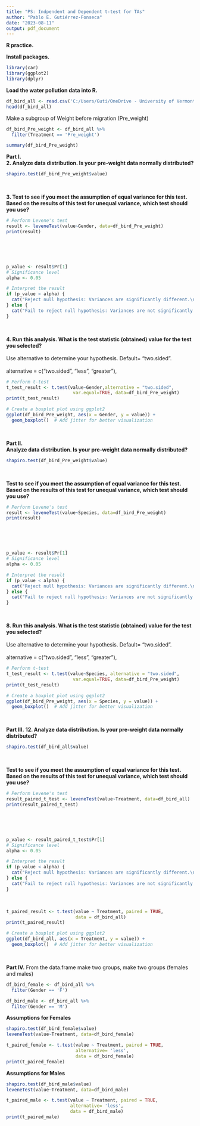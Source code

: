 ```yaml
---
title: "PS: Indpendent and Dependent t-test for TAs"
author: "Pablo E. Gutiérrez-Fonseca"
date: "2023-08-11"
output: pdf_document
---
```


**R practice.<br />**  


**Install packages.<br />**  
```r
library(car)
library(ggplot2)
library(dplyr)
```
\vspace{20em}

**Load the water pollution data into R.<br />**   
```r
df_bird_all <- read.csv('C:/Users/Guti/OneDrive - University of Vermont/Curriculum/07_ Cursos/NR-2400/Problem set_ Independent and Dependent t-tests/Bird_Migration.csv')
head(df_bird_all)
```
\vspace{20em}

Make a subgroup of Weight before migration (Pre_weight)
```r
df_bird_Pre_weight <- df_bird_all %>% 
  filter(Treatment == 'Pre_weight')
```
\vspace{20em}
```r
summary(df_bird_Pre_weight)
```
\vspace{30em}

**Part I.**  
**2. Analyze data distribution. Is your pre-weight data normally distributed?**  
```r
shapiro.test(df_bird_Pre_weight$value)
```
<br />




**3. Test to see if you meet the assumption of equal variance for this test. Based on the results of this test for unequal variance, which test should you use?**  
```r
# Perform Levene's test
result <- leveneTest(value~Gender, data=df_bird_Pre_weight)
print(result)
```
<br />
<br />
<br />  

```r
p_value <- result$Pr[1]
# Significance level
alpha <- 0.05

# Interpret the result
if (p_value < alpha) {
  cat("Reject null hypothesis: Variances are significantly different.\n")
} else {
  cat("Fail to reject null hypothesis: Variances are not significantly different.\n")
}
```
<br />


 

**4. Run this analysis. What is the test statistic (obtained) value for the test you selected?**<br />  
 Use alternative to determine your hypothesis. Default= "two.sided".<br />   
 alternative = c("two.sided", "less", "greater"),
```r
# Perform t-test
t_test_result <- t.test(value~Gender,alternative = "two.sided",
                         var.equal=TRUE, data=df_bird_Pre_weight)
print(t_test_result)
```

```r
# Create a boxplot plot using ggplot2
ggplot(df_bird_Pre_weight, aes(x = Gender, y = value)) +
  geom_boxplot()  # Add jitter for better visualization
```
<br />





**Part II.**  
**Analyze data distribution. Is your pre-weight data normally distributed?**  
```r
shapiro.test(df_bird_Pre_weight$value)
```
<br />




**Test to see if you meet the assumption of equal variance for this test. Based on the results of this test for unequal variance, which test should you use?**  
```r
# Perform Levene's test
result <- leveneTest(value~Species, data=df_bird_Pre_weight)
print(result)
```
<br />
<br />
<br />  

```r
p_value <- result$Pr[1]
# Significance level
alpha <- 0.05

# Interpret the result
if (p_value < alpha) {
  cat("Reject null hypothesis: Variances are significantly different.\n")
} else {
  cat("Fail to reject null hypothesis: Variances are not significantly different.\n")
}
```
<br />


 

**8. Run this analysis. What is the test statistic (obtained) value for the test you selected?**<br />  
 Use alternative to determine your hypothesis. Default= "two.sided".<br />   
 alternative = c("two.sided", "less", "greater"),
```r
# Perform t-test
t_test_result <- t.test(value~Species, alternative = "two.sided",
                         var.equal=TRUE, data=df_bird_Pre_weight)
print(t_test_result)
```

```r
# Create a boxplot plot using ggplot2
ggplot(df_bird_Pre_weight, aes(x = Species, y = value)) +
  geom_boxplot()  # Add jitter for better visualization
```
<br />


**Part III.**
**12. Analyze data distribution. Is your pre-weight data normally distributed?**  
```r
shapiro.test(df_bird_all$value)
```
<br />




**Test to see if you meet the assumption of equal variance for this test. Based on the results of this test for unequal variance, which test should you use?**  
```r
# Perform Levene's test
result_paired_t_test <- leveneTest(value~Treatment, data=df_bird_all)
print(result_paired_t_test)
```
<br />
<br />
<br />  

```r
p_value <- result_paired_t_test$Pr[1]
# Significance level
alpha <- 0.05

# Interpret the result
if (p_value < alpha) {
  cat("Reject null hypothesis: Variances are significantly different.\n")
} else {
  cat("Fail to reject null hypothesis: Variances are not significantly different.\n")
}
```
<br />

```r
t_paired_result <- t.test(value ~ Treatment, paired = TRUE, 
                          data = df_bird_all)
print(t_paired_result)
```



```r
# Create a boxplot plot using ggplot2
ggplot(df_bird_all, aes(x = Treatment, y = value)) +
  geom_boxplot()  # Add jitter for better visualization
```
<br />


**Part IV.**
From the data.frame make two groups, make two groups (females and males)

```r
df_bird_female <- df_bird_all %>% 
  filter(Gender == 'F')
```


```r
df_bird_male <- df_bird_all %>% 
  filter(Gender == 'M')
```

**Assumptions for Females**
```r
shapiro.test(df_bird_female$value)
leveneTest(value~Treatment, data=df_bird_female)
```

```r
t_paired_female <- t.test(value ~ Treatment, paired = TRUE, 
                          alternative= 'less', 
                          data = df_bird_female)
print(t_paired_female)
```


**Assumptions for Males**
```r
shapiro.test(df_bird_male$value)
leveneTest(value~Treatment, data=df_bird_male)
```

```r
t_paired_male <- t.test(value ~ Treatment, paired = TRUE, 
                        alternative= 'less',
                        data = df_bird_male)
print(t_paired_male)
```


